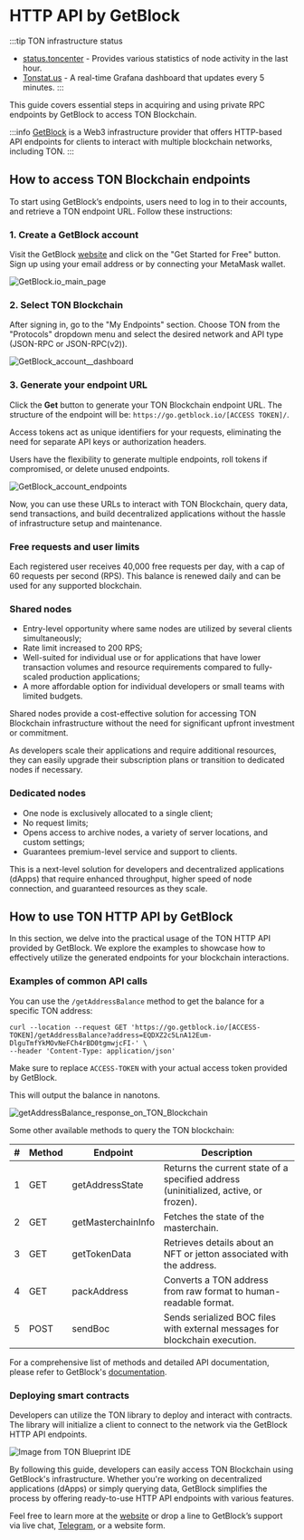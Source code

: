 
# HTTP API by GetBlock

:::tip TON infrastructure status
- [status.toncenter](https://status.toncenter.com/) - Provides various statistics of node activity in the last hour.
- [Tonstat.us](https://tonstat.us/) - A real-time Grafana dashboard that updates every 5 minutes.
  :::

This guide covers essential steps in acquiring and using private RPC endpoints by GetBlock to access TON Blockchain.

:::info
[GetBlock](https://getblock.io/) is a Web3 infrastructure provider that offers HTTP-based API endpoints for clients to interact with multiple blockchain networks, including TON.
:::

## How to access TON Blockchain endpoints
To start using GetBlock’s endpoints, users need to log in to their accounts, and retrieve a TON endpoint URL. Follow these instructions:

### 1. Create a GetBlock account
Visit the GetBlock [website](https://getblock.io/?utm_source=external&utm_medium=article&utm_campaign=ton_docs) and click on the "Get Started for Free" button. Sign up using your email address or by connecting your MetaMask wallet.

![**GetBlock.io_main_page**](/img/docs/getblock-img/unnamed-2.png?=RAW)


### 2. Select TON Blockchain
After signing in, go to the "My Endpoints" section. Choose TON from the "Protocols" dropdown menu and select the desired network and API type (JSON-RPC or JSON-RPC(v2)).

![**GetBlock_account__dashboard**](/img/docs/getblock-img/unnamed-4.png)

### 3. Generate your endpoint URL
Click the **Get** button to generate your TON Blockchain endpoint URL. The structure of the endpoint will be: `https://go.getblock.io/[ACCESS TOKEN]/`.

Access tokens act as unique identifiers for your requests, eliminating the need for separate API keys or authorization headers.

Users have the flexibility to generate multiple endpoints, roll tokens if compromised, or delete unused endpoints.

![**GetBlock_account_endpoints**](/img/docs/getblock-img/unnamed-3.png)

Now, you can use these URLs to interact with TON Blockchain, query data, send transactions, and build decentralized applications without the hassle of infrastructure setup and maintenance.

### Free requests and user limits

Each registered user receives 40,000 free requests per day, with a cap of 60 requests per second (RPS). This balance is renewed daily and can be used for any supported blockchain.

### Shared nodes

- Entry-level opportunity where same nodes are utilized by several clients simultaneously;
- Rate limit increased to 200 RPS;
- Well-suited for individual use or for applications that have lower transaction volumes and resource requirements compared to fully-scaled production applications;
- A more affordable option for individual developers or small teams with limited budgets.

Shared nodes provide a cost-effective solution for accessing TON Blockchain infrastructure without the need for significant upfront investment or commitment.

As developers scale their applications and require additional resources, they can easily upgrade their subscription plans or transition to dedicated nodes if necessary.

### Dedicated nodes

- One node is exclusively allocated to a single client;
- No request limits;
- Opens access to archive nodes, a variety of server locations, and custom settings;
- Guarantees premium-level service and support to clients.

This is a next-level solution for developers and decentralized applications (dApps) that require enhanced throughput, higher speed of node connection, and guaranteed resources as they scale.

## How to use TON HTTP API by GetBlock

In this section, we delve into the practical usage of the TON HTTP API provided by GetBlock. We explore the examples to showcase how to effectively utilize the generated endpoints for your blockchain interactions.

### Examples of common API calls

You can use the `/getAddressBalance` method to get the balance for a specific TON address:

```
curl --location --request GET 'https://go.getblock.io/[ACCESS-TOKEN]/getAddressBalance?address=EQDXZ2c5LnA12Eum-DlguTmfYkMOvNeFCh4rBD0tgmwjcFI-' \    
--header 'Content-Type: application/json' 
```

Make sure to replace `ACCESS-TOKEN` with your actual access token provided by GetBlock.

This will output the balance in nanotons.

![**getAddressBalance_response_on_TON_Blockchain**](/img/docs/getblock-img/unnamed-2.png)

Some other available methods to query the TON blockchain:

| # | Method | Endpoint           | Description                                                                                                |
|---|--------|--------------------|------------------------------------------------------------------------------------------------------------|
| 1 | GET    | getAddressState    | Returns the current state of a specified address (uninitialized, active, or frozen). |
| 2 | GET    | getMasterchainInfo | Fetches the state of the masterchain.                                                   |
| 3 | GET    | getTokenData       | Retrieves details about an NFT or jetton associated with the address.                          |
| 4 | GET    | packAddress        | Converts a TON address from raw format to human-readable format.                                    |
| 5 | POST   | sendBoc            | Sends serialized BOC files with external messages for blockchain execution.                   |

For a comprehensive list of methods and detailed API documentation, please refer to GetBlock's [documentation](https://getblock.io/docs/ton/json-rpc/ton_jsonrpc/).

### Deploying smart contracts

Developers can utilize the TON library to deploy and interact with contracts. The library will initialize a client to connect to the network via the GetBlock HTTP API endpoints.

![**Image from TON Blueprint IDE**](/img/docs/getblock-img/unnamed-6.png)

By following this guide, developers can easily access TON Blockchain using GetBlock's infrastructure. Whether you're working on decentralized applications (dApps) or simply querying data, GetBlock simplifies the process by offering ready-to-use HTTP API endpoints with various features.

Feel free to learn more at the [website](https://getblock.io/?utm_source=external&utm_medium=article&utm_campaign=ton_docs) or drop a line to GetBlock’s support via live chat, [Telegram](https://t.me/GetBlock_Support_Bot), or a website form.


<Feedback />

